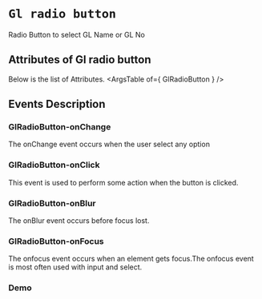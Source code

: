 <!-- Custom-MDX-Documentation.mdx -->

# `Gl radio button`

 
Radio Button to select GL Name or GL No


## Attributes of Gl radio button
Below is the list of Attributes.
<ArgsTable of={ GlRadioButton } /> 

## Events Description

### GlRadioButton-onChange

The onChange event occurs when the user select any option

### GlRadioButton-onClick

This event is used to perform some action when the button is clicked.

### GlRadioButton-onBlur

The onBlur event occurs before focus lost.

### GlRadioButton-onFocus

The onfocus event occurs when an element gets focus.The onfocus event is most often used with input and select.
### Demo

<Canvas>
<Story id="glradiobutton--primary" />
</Canvas>

 